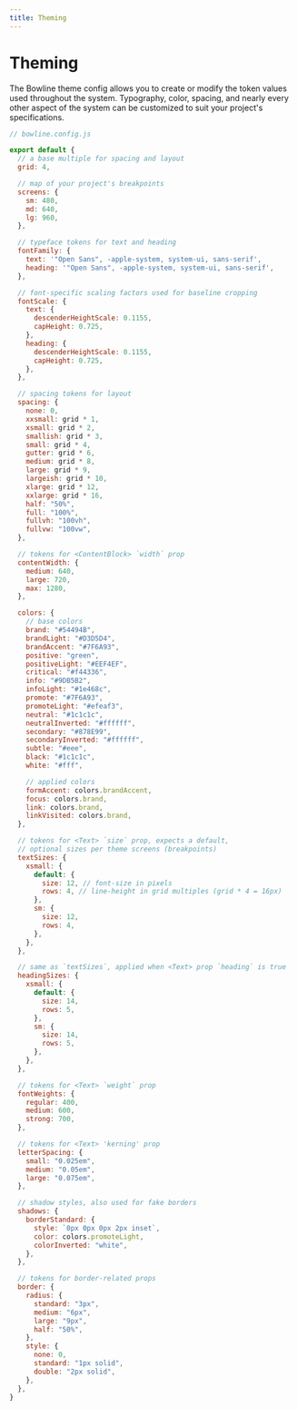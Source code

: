 ```yaml
---
title: Theming
---
```


# Theming

The Bowline theme config allows you to create or modify the token values used throughout the system. Typography, color, spacing, and nearly every other aspect of the system can be customized to suit your project's specifications.

```js
// bowline.config.js

export default {
  // a base multiple for spacing and layout
  grid: 4,

  // map of your project's breakpoints
  screens: {
    sm: 480,
    md: 640,
    lg: 960,
  },

  // typeface tokens for text and heading
  fontFamily: {
    text: '"Open Sans", -apple-system, system-ui, sans-serif',
    heading: '"Open Sans", -apple-system, system-ui, sans-serif',
  },

  // font-specific scaling factors used for baseline cropping
  fontScale: {
    text: {
      descenderHeightScale: 0.1155,
      capHeight: 0.725,
    },
    heading: {
      descenderHeightScale: 0.1155,
      capHeight: 0.725,
    },
  },

  // spacing tokens for layout
  spacing: {
    none: 0,
    xxsmall: grid * 1,
    xsmall: grid * 2,
    smallish: grid * 3,
    small: grid * 4,
    gutter: grid * 6,
    medium: grid * 8,
    large: grid * 9,
    largeish: grid * 10,
    xlarge: grid * 12,
    xxlarge: grid * 16,
    half: "50%",
    full: "100%",
    fullvh: "100vh",
    fullvw: "100vw",
  },

  // tokens for <ContentBlock> `width` prop
  contentWidth: {
    medium: 640,
    large: 720,
    max: 1280,
  },

  colors: {
    // base colors
    brand: "#54494B",
    brandLight: "#D3D5D4",
    brandAccent: "#7F6A93",
    positive: "green",
    positiveLight: "#EEF4EF",
    critical: "#f44336",
    info: "#9DB5B2",
    infoLight: "#1e468c",
    promote: "#7F6A93",
    promoteLight: "#efeaf3",
    neutral: "#1c1c1c",
    neutralInverted: "#ffffff",
    secondary: "#878E99",
    secondaryInverted: "#ffffff",
    subtle: "#eee",
    black: "#1c1c1c",
    white: "#fff",

    // applied colors
    formAccent: colors.brandAccent,
    focus: colors.brand,
    link: colors.brand,
    linkVisited: colors.brand,
  },

  // tokens for <Text> `size` prop, expects a default,
  // optional sizes per theme screens (breakpoints)
  textSizes: {
    xsmall: {
      default: {
        size: 12, // font-size in pixels
        rows: 4, // line-height in grid multiples (grid * 4 = 16px)
      },
      sm: {
        size: 12,
        rows: 4,
      },
    },
  },

  // same as `textSizes`, applied when <Text> prop `heading` is true
  headingSizes: {
    xsmall: {
      default: {
        size: 14,
        rows: 5,
      },
      sm: {
        size: 14,
        rows: 5,
      },
    },
  },

  // tokens for <Text> `weight` prop
  fontWeights: {
    regular: 400,
    medium: 600,
    strong: 700,
  },

  // tokens for <Text> 'kerning' prop
  letterSpacing: {
    small: "0.025em",
    medium: "0.05em",
    large: "0.075em",
  },

  // shadow styles, also used for fake borders
  shadows: {
    borderStandard: {
      style: `0px 0px 0px 2px inset`,
      color: colors.promoteLight,
      colorInverted: "white",
    },
  },

  // tokens for border-related props
  border: {
    radius: {
      standard: "3px",
      medium: "6px",
      large: "9px",
      half: "50%",
    },
    style: {
      none: 0,
      standard: "1px solid",
      double: "2px solid",
    },
  },
}
```
